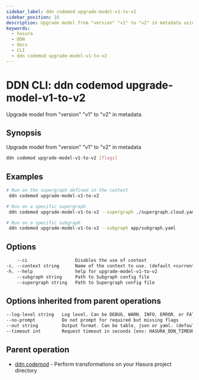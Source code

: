 ```yaml
---
sidebar_label: ddn codemod upgrade-model-v1-to-v2
sidebar_position: 16
description: Upgrade model from "version" "v1" to "v2" in metadata using the DDN CLI
keywords:
  - hasura
  - DDN
  - docs
  - CLI
  - ddn codemod upgrade-model-v1-to-v2
---
```


# DDN CLI: ddn codemod upgrade-model-v1-to-v2

Upgrade model from "version" "v1" to "v2" in metadata.

## Synopsis

Upgrade model from "version" "v1" to "v2" in metadata

```bash
ddn codemod upgrade-model-v1-to-v2 [flags]
```

## Examples

```bash
# Run on the supergraph defined in the context
 ddn codemod upgrade-model-v1-to-v2

# Run on a specific supergraph
 ddn codemod upgrade-model-v1-to-v2 --supergraph ./supergraph.cloud.yaml

# Run on a specific subgraph
 ddn codemod upgrade-model-v1-to-v2 --subgraph app/subgraph.yaml
```

## Options

```sass
    --ci                  Disables the use of context
-c, --context string      Name of the context to use. (default <current_context>)
-h, --help                help for upgrade-model-v1-to-v2
    --subgraph string     Path to Subgraph config file
    --supergraph string   Path to Supergraph config file
```

## Options inherited from parent operations

```sass
--log-level string   Log level. Can be DEBUG, WARN, INFO, ERROR, or FATAL. (default "INFO")
--no-prompt          Do not prompt for required but missing flags
--out string         Output format. Can be table, json or yaml. (default "table")
--timeout int        Request timeout in seconds [env: HASURA_DDN_TIMEOUT] (default 100)
```

## Parent operation

- [ddn codemod](/cli/commands/ddn_codemod) - Perform transformations on your Hasura project directory
